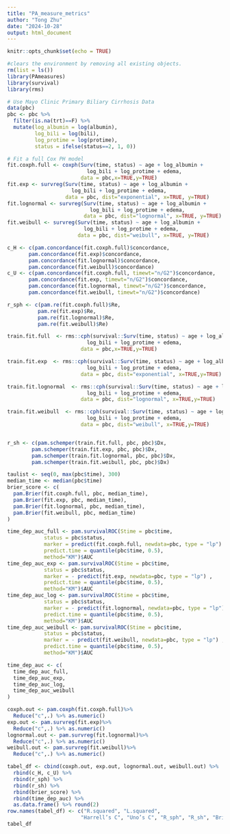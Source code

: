 ```yaml
---
title: "PA_measure_metrics"
author: "Tong Zhu"
date: "2024-10-28"
output: html_document
---
```


```r
knitr::opts_chunk$set(echo = TRUE)
```

```r
#clears the environment by removing all existing objects.
rm(list = ls())
library(PAmeasures)
library(survival)
library(rms)

```


```r
# Use Mayo Clinic Primary Biliary Cirrhosis Data
data(pbc)
pbc <- pbc %>% 
  filter(is.na(trt)==F) %>% 
  mutate(log_albumin = log(albumin),
         log_bili = log(bili),
         log_protime = log(protime),
         status = ifelse(status==2, 1, 0))

# Fit a full Cox PH model
fit.coxph.full <- coxph(Surv(time, status) ~ age + log_albumin + 
                          log_bili + log_protime + edema, 
                        data = pbc,x=TRUE,y=TRUE)
fit.exp <- survreg(Surv(time, status) ~ age + log_albumin +
                     log_bili + log_protime + edema,
                   data = pbc, dist="exponential", x=TRUE, y=TRUE)
fit.lognormal <- survreg(Surv(time, status) ~ age + log_albumin +
                           log_bili + log_protime + edema,
                         data = pbc, dist="lognormal", x=TRUE, y=TRUE)
fit.weibull <- survreg(Surv(time, status) ~ age + log_albumin +
                         log_bili + log_protime + edema,
                       data = pbc, dist="weibull", x=TRUE, y=TRUE)
```


```r
c_H <- c(pam.concordance(fit.coxph.full)$concordance,
       pam.concordance(fit.exp)$concordance,
       pam.concordance(fit.lognormal)$concordance,
       pam.concordance(fit.weibull)$concordance)
c_U <- c(pam.concordance(fit.coxph.full, timewt="n/G2")$concordance,
       pam.concordance(fit.exp, timewt="n/G2")$concordance,
       pam.concordance(fit.lognormal, timewt="n/G2")$concordance,
       pam.concordance(fit.weibull, timewt="n/G2")$concordance)
```


```r
r_sph <- c(pam.re(fit.coxph.full)$Re,
          pam.re(fit.exp)$Re,
          pam.re(fit.lognormal)$Re,
          pam.re(fit.weibull)$Re)

```

```r

train.fit.full  <- rms::cph(survival::Surv(time, status) ~ age + log_albumin + 
                          log_bili + log_protime + edema, 
                        data = pbc,x=TRUE,y=TRUE)

train.fit.exp  <- rms::cph(survival::Surv(time, status) ~ age + log_albumin + 
                          log_bili + log_protime + edema, 
                        data = pbc, dist="exponential", x=TRUE,y=TRUE)

train.fit.lognormal  <- rms::cph(survival::Surv(time, status) ~ age + log_albumin + 
                          log_bili + log_protime + edema, 
                        data = pbc, dist="lognormal", x=TRUE,y=TRUE)

train.fit.weibull  <- rms::cph(survival::Surv(time, status) ~ age + log_albumin + 
                          log_bili + log_protime + edema, 
                        data = pbc, dist="weibull", x=TRUE,y=TRUE)


r_sh <- c(pam.schemper(train.fit.full, pbc, pbc)$Dx,
        pam.schemper(train.fit.exp, pbc, pbc)$Dx,
        pam.schemper(train.fit.lognormal, pbc, pbc)$Dx,
        pam.schemper(train.fit.weibull, pbc, pbc)$Dx)
```


```r
taulist <- seq(0, max(pbc$time), 300)
median_time <- median(pbc$time)
brier_score <- c(
  pam.Brier(fit.coxph.full, pbc, median_time),
  pam.Brier(fit.exp, pbc, median_time),
  pam.Brier(fit.lognormal, pbc, median_time),
  pam.Brier(fit.weibull, pbc, median_time)
)
```


```r
time_dep_auc_full <- pam.survivalROC(Stime = pbc$time,
            status = pbc$status,
            marker = predict(fit.coxph.full, newdata=pbc, type = "lp") ,
            predict.time = quantile(pbc$time, 0.5), 
            method="KM")$AUC
time_dep_auc_exp <- pam.survivalROC(Stime = pbc$time,
            status = pbc$status,
            marker = - predict(fit.exp, newdata=pbc, type = "lp") ,
            predict.time = quantile(pbc$time, 0.5), 
            method="KM")$AUC
time_dep_auc_log <- pam.survivalROC(Stime = pbc$time,
            status = pbc$status,
            marker = - predict(fit.lognormal, newdata=pbc, type = "lp") ,
            predict.time = quantile(pbc$time, 0.5), 
            method="KM")$AUC
time_dep_auc_weibull <- pam.survivalROC(Stime = pbc$time,
            status = pbc$status,
            marker = - predict(fit.weibull, newdata=pbc, type = "lp") ,
            predict.time = quantile(pbc$time, 0.5), 
            method="KM")$AUC

time_dep_auc <- c(
  time_dep_auc_full,
  time_dep_auc_exp,
  time_dep_auc_log,
  time_dep_auc_weibull
)
```

```r
coxph.out <- pam.coxph(fit.coxph.full)%>% 
  Reduce("c",.) %>% as.numeric()
exp.out <- pam.survreg(fit.exp)%>% 
  Reduce("c",.) %>% as.numeric()
lognormal.out <- pam.survreg(fit.lognormal)%>% 
  Reduce("c",.) %>% as.numeric()
weibull.out <- pam.survreg(fit.weibull)%>% 
  Reduce("c",.) %>% as.numeric()
```

```r
tabel_df <- cbind(coxph.out, exp.out, lognormal.out, weibull.out) %>%
  rbind(c_H, c_U) %>%
  rbind(r_sph) %>% 
  rbind(r_sh) %>%
  rbind(brier_score) %>% 
  rbind(time_dep_auc) %>%
  as.data.frame() %>% round(2)
row.names(tabel_df) <- c("R.squared", "L.squared", 
                        "Harrell’s C", "Uno’s C", "R_sph", "R_sh", "Brier Score", "Time-dep AUC")
tabel_df
```


